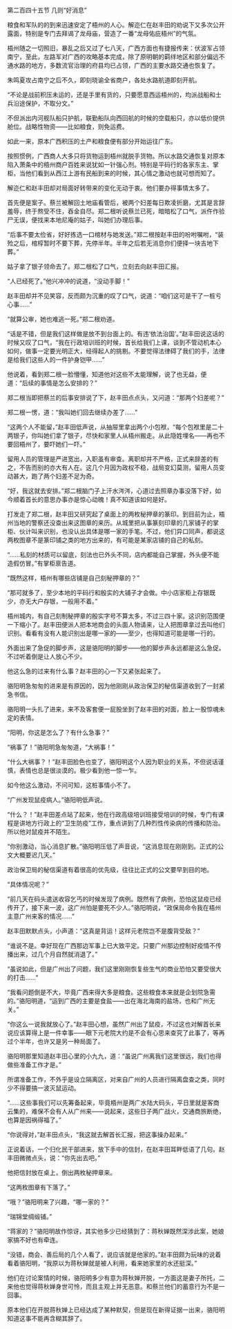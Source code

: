 

第二百四十五节 几则“好消息”

粮食和军队的的到来迅速安定了梧州的人心。解迩仁在赵丰田的劝说下又多次公开露面，特别是专门去拜谒了龙母庙，营造了一番“龙母佑庇梧州”的气氛。

梧州随之一切照旧，暴乱之后又过了七八天，广西方面也有捷报传来：伏波军占领南宁，至此，左路军对广西的攻略基本完成，除了原明朝的羁绊地区和部分偏远不通水路的地方，多数流官治理的府县均已占领，广西的主要水路交通也恢复了。

朱鸣夏攻占南宁之后不久，即刻晓谕全省商户，各处水路航道即刻开航。

“不论是战前积压未运的，还是手里有货的，只要愿意西运梧州的，均派战船和士兵沿途保护，不取分文。”

不但派出内河舰队船只护航，联勤船队向西回航的时候的空载船只，亦以低价提供舱位。战略性物资――比如粮食，则免运费。

如此一来，原本广西积压的土产和粮食便有部分开始运往广东。

按照惯例，广西商人大多只将货物运到梧州就脱手货物。所以水路交通恢复对原本陷入萧条中的梧州商户百姓来说犹如一针强心剂。特别是平码行的各家东主、掌柜，当他们看到从西江上游有民船到来的时候，其心情之激动也就可想而知了。

解迩仁和赵丰田却对局面好转带来的变化无动于衷。他们要办得事情太多了。

首先便是案子。蔡兰被解回土地庙看管后，被两个妇差每日欺凌折磨，尤其是言辞羞辱，终于熬受不住，吞金自尽。郑二根听说蔡兰已死，暗暗松了口气，派仵作验尸无误，便找来本地尼庵的姑子，叫她们办理后事。

“后事不要太俭省，好好拣选一口棺材与她发送。”郑二根按赵丰田的吩咐嘱咐，“装殓之后，棺椁暂时不要下葬，先停半年。半年之后若无消息你们便择一块吉地下葬。”

姑子拿了银子领命去了。郑二根松了口气，立刻去向赵丰田汇报。

“人已经死了。”他兴冲冲的说道，“没动手脚！”

赵丰田却并不见笑容，反而颇为沉重的叹了口气，说道：“咱们这可是干了一桩亏心事……”

“就算公审，她也难逃一死。”郑二根劝道。

“话是不错，但是我们这样做是放不到台面上的。有违‘依法治国’。”赵丰田说这话的时候又叹了口气，“我在行政培训班的时候，首长给我们上课，谈到不管动机本心如何，做事一定要光明正大，经得起人的挑剔。不要觉得法律碍了我们的手，法律是给我们这些人的一件护身铠甲……”

他说着，看到郑二根一脸懵懂，知道他对这些不太能理解，说了也无益，便道：“后续的事情是怎么安排的？”

郑二根当即把蔡兰的后事安排说了下，赵丰田点点头，又问道：“那两个妇差呢？”

郑二根一愣，道：“我叫她们回去继续办差了……”

“这两个人不能留，”赵丰田低声说，从抽屉里拿出两个小包袱，“每个包袱里是二十两银子，你叫她们拿了银子，尽快和家里人从梧州搬走。从此隐姓埋名――再也不要回梧州了，要吓她们一吓。”

留用人员的管理是严进宽出，入职虽有审查。离职却并不严格，正式来辞差的有之，不告而别的亦大有人在。这几个月因为政权不稳，战局变幻莫测，留用人员变动甚大，跑了两个妇差不足为奇。

“好，我这就去安排。”郑二根脑门子上汗水涔涔，心道过去照章办事没落下好，如今顺着首长的意思办事亦是惊心动魄！真不知道该如何是好。

打发走了郑二根，赵丰田又研究起了桌面上的两枚秘押章的篆印。到目前为止，梧州当地的警察还没查出来这图章的来历。从城里把从事篆刻印章的几家铺子的掌柜、伙计叫来识别，也没认出具体是哪一家的手笔。不过，他们异口同声，都说这两枚图章不是篆印铺之类的地方出来的，有可能是某家店铺的自己的私刻。

“……私刻的材质可以留底，刻法也已外头不同，店内都能自己掌握，外头便不能造假仿冒。”有掌柜禀告道。

“既然这样，梧州有哪些店铺是自己刻秘押章的？”

“那可就多了，至少本地的平码行和殷实的大铺子才会做。中小店家柜上存银既少，亦无大户存银，一般用不着。”

梧州城内，有自己刻制秘押章的殷实字号不算太多，不过三四十家。这识别范围便一下缩小了。赵丰田便派人把本地商会的头面人物请来，让人把图章拿过去叫他们识别。看看有没有人能识别出是哪一家的――至少，也得知道可能是哪一行的。

外面出来了急促的脚步声，这是骆阳明的脚步――他的脚步声永远都是这么急促。不过听着倒是让人放心不少。

他这么急的过来有什么事？赵丰田的心一下又紧张起来了。

骆阳明急匆匆的进来是有原因的，因为他刚刚从政治保卫的秘信渠道收到了一封紧急书信。

骆阳明一头扎了进来，来不及客套便一屁股坐到了赵丰田的对面，脸上一股惊魂未定的表情。

“阳明，你这是怎么了？有什么急事？”

“祸事了！”骆阳明急匆匆道，“大祸事！”

“什么大祸事？！”赵丰田脸色也变了，骆阳明这个人因为职业的关系，不但说话谨慎，表情也总是很淡漠的。极少看到他一惊一乍。

如今他这么激动，不问可知，这桩事情小不了。

“广州发现鼠疫病人。”骆阳明低声说。

“什么？！”赵丰田差点站了起来，他在行政高级培训班接受培训的时候，专门有课程是讲地方行政上的“卫生防疫”工作，重点讲到了几种烈性传染病的传播和防治。所以他对鼠疫并不陌生。

“你别激动，当心消息扩散。”骆阳明压低了声音说，“这消息现在刚刚到。正式的公文大概要迟几天。”

政治保卫局的秘信渠道有着很高的优先级，往往比正式的公文要早到目的地。

“具体情况呢？”

“前几天在码头遣送收容乞丐的时候发现了病例。既然有了病例，恐怕这鼠疫已经传开了，接下来一波，这广州怕是要死不少人。”骆阳明说，“政保局命令我在梧州主意广州来客的情况……”

赵丰田默默点头，小声道：“这真是背运！这样元老院岂不是腹背受敌？”

“谁说不是。幸好现在广西那边军事上已大致平定。只要广州那边控制好疫情不传播出来，过几个月自然就消退了。”

“虽说如此，但是广州出了问题，我们这里刚刚恢复些生气的商业恐怕又要受很大的打击……”

“我看问题倒是不大，毕竟广西来得大多是粮食。这些粮食本来就是企划院急需的。”骆阳明道，“运到广西的主要是食盐――出在海北海南的盐场，也和广州无关。”

“你这么一说我就放心了。”赵丰田心想，虽然广州出了鼠疫，不过这也对解首长来说应该算得上是一件幸事――眼下元老院大约是不会有心思来查究了此事了，等再过个半年，也许又是另一种局面了。

骆阳明那里知道赵丰田心里的小九九，道：“虽说广州离我们这里很远，我们也得做些准备工作才是。”

所谓准备工作，不外乎是设立隔离区，对来自广州的人员进行隔离盘查之类，同时少不得要搞一波灭鼠运动。

“……这些事我们可以先筹备起来，毕竟梧州是两广水陆大码头，平日里就是客商云集的，难保不会有人从广州来――说起来，这些日子两广战火，交通商旅断绝，也算是因祸得福了。”

“你说得对，”赵丰田点头，“我这就去解首长汇报，把这事操办起来。”

正说着话，一个归化民干部进来，放下手中的信封，在赵丰田耳畔低语了几句。赵丰田微微点头，说：“你先出去吧。”

他把信封放在桌上，倒出两枚秘押章来。

“这两枚图章有下落了。”

“哦？”骆阳明来了兴趣，“哪一家的？”

“瑞锦堂绸缎铺。”

“蒋家的？”骆阳明故作惊讶，其实他多少已经猜到了：蒋秋婵既然深涉此案，她娘家搞不好也有牵连。

“没错，商会、善后局的几个人看了，说应该就是他家的。”赵丰田颇为玩味的说着看着骆阳明，“我原以为蒋秋婵就是被人利用，看来她家里的水还挺深。”

他们在讨论案情的时候，骆阳明多少有意为蒋秋婵开脱，一方面这是妻子所托，二来他也觉得蒋秋婵身世可怜，而且主观上并无恶意。和蔡兰他们的蓄意行为不是一回事。

原本他们在开脱蒋秋婵上已经达成了某种默契，但是现在新得证据一出来，骆阳明知道这事不能再含糊其辞了。

